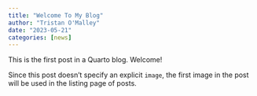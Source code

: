 ```yaml
---
title: "Welcome To My Blog"
author: "Tristan O'Malley"
date: "2023-05-21"
categories: [news]
---
```


This is the first post in a Quarto blog. Welcome!



Since this post doesn't specify an explicit `image`, the first image in the post will be used in the listing page of posts.
